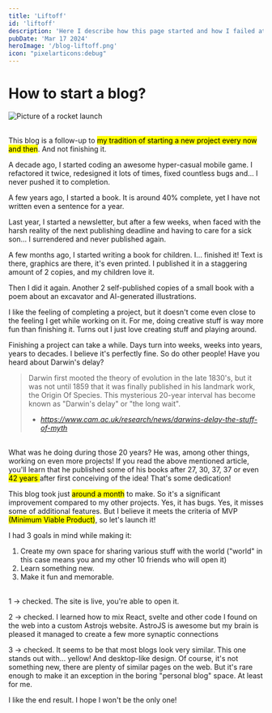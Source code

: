 ```yaml
---
title: 'Liftoff'
id: 'liftoff'
description: 'Here I describe how this page started and how I failed at a lot of other projects.'
pubDate: 'Mar 17 2024'
heroImage: '/blog-liftoff.png'
icon: "pixelarticons:debug"
---
```



<h1>How to start a blog?</h1>
<div class="flex flex-col justify-center items-center">
    <Image src={liftoff} alt="Picture of a rocket launch" width={300} />
</div>
<br/>

This blog is a follow-up to <mark>my tradition of starting a new project every now and then</mark>. And not finishing it.

A decade ago, I started coding an awesome hyper-casual mobile game. I refactored it twice, redesigned it lots of times, fixed countless bugs and... I never pushed it to completion. 

A few years ago, I started a book. It is around 40% complete, yet I have not written even a sentence for a year. 

Last year, I started a newsletter, but after a few weeks, when faced with the harsh reality of the next publishing deadline and having to care for a sick son... I surrendered and never published again. 

A few months ago, I started writing a book for children. I... finished it! Text is there, graphics are there, it's even printed. I published it in a staggering amount of 2 copies, and my children love it.

Then I did it again. Another 2 self-published copies of a small book with a poem about an excavator and AI-generated illustrations.

I like the feeling of completing a project, but it doesn't come even close to the feeling I get while working on it. For me, doing creative stuff is way more fun than finishing it. Turns out I just love creating stuff and playing around.

Finishing a project can take a while. Days turn into weeks, weeks into years, years to decades. I believe it's perfectly fine. So do other people! Have you heard about Darwin's delay? 

> Darwin first mooted the theory of evolution in the late 1830's, but it was not until 1859 that it was finally published in his landmark work, the Origin Of Species. This mysterious 20-year interval has become known as "Darwin's delay" or "the long wait".
> - <cite>https://www.cam.ac.uk/research/news/darwins-delay-the-stuff-of-myth</cite>

<br/>
What was he doing during those 20 years? He was, among other things, working on even more projects! If you read the above mentioned article, you'll learn that he published some of his books after 27, 30, 37, 37 or even <mark> 42 years </mark> after first conceiving of the idea! That's some dedication!

This blog took just <mark>around a month</mark> to make. So it's a significant improvement compared to my other projects. Yes, it has bugs. Yes, it misses some of additional features. But I believe it meets the criteria of MVP <mark>(Minimum Viable Product)</mark>, so let's launch it! 

I had 3 goals in mind while making it:

1. Create my own space for sharing various stuff with the world ("world" in this case means you and my other 10 friends who will open it)
2. Learn something new.
3. Make it fun and memorable.

<br/>
1 -> checked. The site is live, you're able to open it.

2 -> checked. I learned how to mix React, svelte and other code I found on the web into a custom Astrojs website. AstroJS is awesome but my brain is pleased it managed to create a few more synaptic connections

3 -> checked. It seems to be that most blogs look very similar. This one stands out with... yellow! And desktop-like design. Of course, it's not something new, there are plenty of similar pages on the web. But it's rare enough to make it an exception in the boring "personal blog" space. At least for me.

I like the end result. I hope I won't be the only one!
